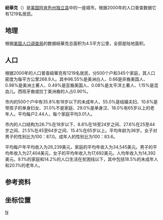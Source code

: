 {{Unreferenced|time=2019-01-16T15:17:33+00:00}}
{{Otheruses|纽华克|subject=[[美国|美国]][[阿肯色州|阿肯色州]]的城市|other=同名或類似名的其它條目描述}}
{{Infobox Settlement
|official_name            = Newark, Arkansas
|settlement_type          = 城市
|image_skyline            = 
|imagesize                = 
|image_caption            = 
|image_seal               = 
|image_map                = Independence_County_Arkansas_Incorporated_and_Unincorporated_areas_Newark_Highlighted.svg
|mapsize                  = 250px
|map_caption              = [[紐華克|紐華克]]
|image_map1               = 
|mapsize1                 = 
|map_caption1             = 
|subdivision_type         = 国家
|subdivision_type1        = 州
|subdivision_type2        = 县
|subdivision_name         = 美国
|subdivision_name1        = 阿肯色州
|subdivision_name2        = 獨立縣 (阿肯色州)
|government_type          = 
|leader_title             = 
|leader_name              = 
|established_date         = 
|area_magnitude           = 
|area_total_km2           = 4.5
|area_total_sq_mi         = 1.7
|area_land_km2            = 4.5
|area_land_sq_mi          = 1.7
|area_water_km2           = 0
|area_water_sq_mi         = 0
|elevation_ft             = 292
|elevation_m              = 89
|population_as_of         = 2000
|population_footnotes     = 
|population_total         = 1219
|population_metro         = 
|population_density_km2   = 270.9
|population_density_sq_mi = 717.1
|timezone                 = 北美中部时间
|utc_offset               = -6
|latd = 35 |latm = 42 |lats = 9 |latNS = N
|longd = 91 |longm = 26 |longs = 41 |longEW = W
|timezone_DST             = 北美中部夏令时
|utc_offset_DST           = -5
|postal_code_type         = [[美國郵區編號|美國郵區編號]]
|postal_code              = 72562
|area_code                = 870
|blank_name               = 聯邦資料處理標準号码
|blank_info               = 05-49010
|blank1_name              = 地理名称信息系统号码
|blank1_info              = 0052751
|footnotes                = 
|website                  = 
}}
'''紐華克'''（{{lang-en|'''Newark'''}}）是[[美国|美国]][[阿肯色州|阿肯色州]][[獨立縣_(阿肯色州)|独立县]]中的一座城市。根据2000年的人口普查数据它有1219名居民。

==地理==


根据[[美国人口调查局|美国人口调查局]]的数据紐華克总面积为4.5平方公里，全部是陆地面积。

==人口==
根据2000年的人口普查紐華克有1219名居民，分500个户和345个家庭，其人口密度为每平方公里268.9人。其中96.55%是美洲白人、0.66是非裔美国人、0.98%是美洲土著人、0.49%是亚裔美国人、0.08%是太平洋土著人、1.15%是混血儿。西班牙裔或拉丁美洲裔的人占0.90%。

市内的500个户中有35.8%有18岁以下的未成年人、55.0%是结婚夫妇、10.6%是带孩子的单身妇女、31.0%不是家庭、29.0%是单身汉、18.0%有65岁以上的老年人。平均每户2.44人，每个家庭平均3.01人。

市内的人口结构为26.7%在18岁以下、8.8%在18至24岁之间、27.6%在25至44岁之间、21.5%在45至64岁之间、15.4%在65岁以上。平均年龄为36岁。女子对男子的性别比为100：87.0。成年人的性别比为100：83.6。

平均每户年平均收入为28,239美元，家庭的平均年收入为34,545美元。男子的平均年收入为27,404美元，女子的平均年收入为17,692美元。人均年收入为14,392美元。9.1%的家庭和14.2%的人口生活在贫困线以下，其中包括18.5%的未成年人和20.1%的老年人。

==参考资料==
<references />

==坐标位置==
{{coord|35|42|9|N|91|26|41|W|type:city}}

[[Category:阿肯色州城市|N]]